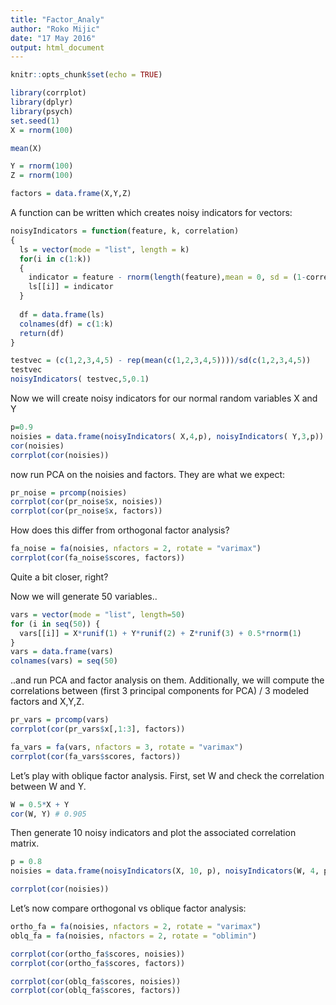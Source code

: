 ```yaml
---
title: "Factor_Analy"
author: "Roko Mijic"
date: "17 May 2016"
output: html_document
---
```


```r
knitr::opts_chunk$set(echo = TRUE)
```

```r
library(corrplot)
library(dplyr)
library(psych)
set.seed(1) 
X = rnorm(100)

mean(X)

Y = rnorm(100)
Z = rnorm(100)

factors = data.frame(X,Y,Z)

```


A function can be written which creates noisy indicators for vectors:


```r
noisyIndicators = function(feature, k, correlation)
{
  ls = vector(mode = "list", length = k)
  for(i in c(1:k))
  {
    indicator = feature - rnorm(length(feature),mean = 0, sd = (1-correlation^2)^0.5  )
    ls[[i]] = indicator
  }
  
  df = data.frame(ls)
  colnames(df) = c(1:k)
  return(df)  
}

testvec = (c(1,2,3,4,5) - rep(mean(c(1,2,3,4,5))))/sd(c(1,2,3,4,5))
testvec
noisyIndicators( testvec,5,0.1)

```

Now we will create noisy indicators for our normal random variables X and Y

```r
p=0.9
noisies = data.frame(noisyIndicators( X,4,p), noisyIndicators( Y,3,p))
cor(noisies)
corrplot(cor(noisies))

```

now run PCA on the noisies and factors. They are what we expect:

```r

pr_noise = prcomp(noisies)
corrplot(cor(pr_noise$x, noisies))
corrplot(cor(pr_noise$x, factors))

```

How does this differ from orthogonal factor analysis?

```r

fa_noise = fa(noisies, nfactors = 2, rotate = "varimax")
corrplot(cor(fa_noise$scores, factors))

```

Quite a bit closer, right?

Now we will generate 50 variables..

```r
vars = vector(mode = "list", length=50)
for (i in seq(50)) {
  vars[[i]] = X*runif(1) + Y*runif(2) + Z*runif(3) + 0.5*rnorm(1)
}
vars = data.frame(vars)
colnames(vars) = seq(50)
```

..and run PCA and factor analysis on them. Additionally, we will compute the correlations between (first 3 principal components for PCA) / 3 modeled factors and X,Y,Z.

```r

pr_vars = prcomp(vars)
corrplot(cor(pr_vars$x[,1:3], factors))

fa_vars = fa(vars, nfactors = 3, rotate = "varimax")
corrplot(cor(fa_vars$scores, factors))

```

Let's play with oblique factor analysis. First, set W and check the correlation between W and Y.

```r
W = 0.5*X + Y
cor(W, Y) # 0.905

```

Then generate 10 noisy indicators and plot the associated correlation matrix.

```r
p = 0.8
noisies = data.frame(noisyIndicators(X, 10, p), noisyIndicators(W, 4, p))

corrplot(cor(noisies))


```

Let's now compare orthogonal vs oblique factor analysis:

```r
ortho_fa = fa(noisies, nfactors = 2, rotate = "varimax")
oblq_fa = fa(noisies, nfactors = 2, rotate = "oblimin")

corrplot(cor(ortho_fa$scores, noisies))
corrplot(cor(ortho_fa$scores, factors))

corrplot(cor(oblq_fa$scores, noisies))
corrplot(cor(oblq_fa$scores, factors))
```